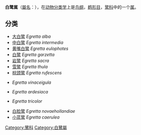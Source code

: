 {{Automatic Taxobox
| taxon = Egretta
| fossil_range = [[中新世|中新世]]後期至今，{{fossilrange|10.3|0}}
| image = Egretta garzetta pair.jpg
| image_width = 260px
| image_caption = [[小白鷺|小白鷺]] ''Egretta garzetta''
| authority = [[Thomas_Ignatius_Maria_Forster|Forster]], 1817
| type_species = [[小白鷺|小白鷺]]<br>''Egretta garzetta''
| type_species_authority = ([[Linnaeus|Linnaeus]], 1766)
| subdivision_ranks = [[物种|种]]
| subdivision = 见正文
}}

'''白鹭属'''（[[学名|屬名]]：''{{lang|la|Egretta}}''），在[[动物分类学|动物分类学]]上是[[鸟纲|鸟纲]]，[[鹈形目|鹈形目]]，[[鹭科|鹭科]]中的一个[[属|属]]。

==分类==
*[[大白鹭|大白鹭]] ''Egretta alba''
*[[中白鹭|中白鹭]] ''Egretta intermedia''
*[[黄嘴白鹭|黄嘴白鹭]] ''Egretta eulophotes''
*[[白鹭|白鹭]] ''Egretta garzetta''
*[[岩鹭|岩鹭]] ''Egretta sacra''
*[[雪鹭|雪鹭]] ''Egretta thula''
*[[棕颈鹭|棕颈鹭]] ''Egretta rufescens''
*{{tsl|en|Slaty Egret|蓝灰鹭}}''Egretta vinaceigula''
*{{tsl|en|Black Heron|黑鹭}}''Egretta ardesiaca''
*{{tsl|en|Tricolored Heron|三色鹭}}''Egretta tricolor''
*[[白脸鹭|白脸鹭]] ''Egretta novaehollandiae''
*[[小蓝鹭|小蓝鹭]] ''Egretta caerulea''
{{Taxonbar|from=Q312272}}
[[Category:鷺科|Category:鷺科]]
{{bird-stub}}
[[Category:白鷺屬|Category:白鷺屬]]